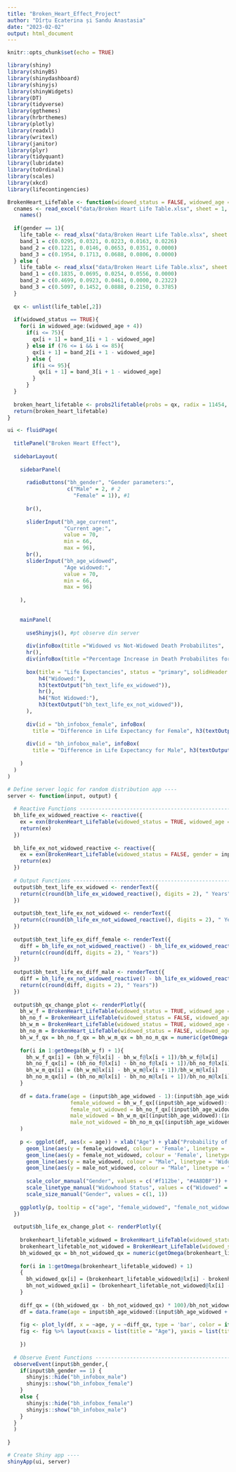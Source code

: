 ---
title: "Broken_Heart_Effect_Project"
author: "Dîrțu Ecaterina și Sandu Anastasia"
date: "2023-02-02"
output: html_document
---

```{r setup, include=FALSE}
knitr::opts_chunk$set(echo = TRUE)
```

```{r}
library(shiny)
library(shinyBS)
library(shinydashboard)
library(shinyjs)
library(shinyWidgets)
library(DT)
library(tidyverse)
library(ggthemes)
library(hrbrthemes)
library(plotly)
library(readxl)
library(writexl)
library(janitor)
library(plyr)
library(tidyquant)
library(lubridate)
library(toOrdinal)
library(scales)
library(xkcd)
library(lifecontingencies)

BrokenHeart_LifeTable <- function(widowed_status = FALSE, widowed_age = NULL, gender = 1){
  cnames <- read_excel("data/Broken Heart Life Table.xlsx", sheet = 1, n_max = 0) %>%
    names()
  
  if(gender == 1){
    life_table <- read_xlsx("data/Broken Heart Life Table.xlsx", sheet = 2, skip = 1, col_names = cnames) 
    band_1 = c(0.0295, 0.0321, 0.0223, 0.0163, 0.0226)
    band_2 = c(0.1221, 0.0146, 0.0653, 0.0351, 0.0000)
    band_3 = c(0.1954, 0.1713, 0.0688, 0.0806, 0.0000)
  } else {
    life_table <- read_xlsx("data/Broken Heart Life Table.xlsx", sheet = 1, skip = 1, col_names = cnames)
    band_1 = c(0.1835, 0.0695, 0.0254, 0.0556, 0.0000)
    band_2 = c(0.4699, 0.0923, 0.0461, 0.0000, 0.2322)
    band_3 = c(0.5097, 0.1452, 0.0888, 0.2150, 0.3785)
  }
  
  qx <- unlist(life_table[,2])
  
  if(widowed_status == TRUE){
    for(i in widowed_age:(widowed_age + 4))
      if(i <= 75){
        qx[i + 1] = band_1[i + 1 - widowed_age]
      } else if (76 <= i && i <= 85){
        qx[i + 1] = band_2[i + 1 - widowed_age]
      } else {
        if(i <= 95){
          qx[i + 1] = band_3[i + 1 - widowed_age]
        }
      }
  }
  
  broken_heart_lifetable <- probs2lifetable(probs = qx, radix = 11454, "qx", name = "broken_heart_lifetable")
  return(broken_heart_lifetable)
}

ui <- fluidPage(
  
  titlePanel("Broken Heart Effect"),
  
  sidebarLayout(
    
    sidebarPanel(
      
      radioButtons("bh_gender", "Gender parameters:",
                   c("Male" = 2, # 2
                     "Female" = 1)), #1
      
      br(),
      
      sliderInput("bh_age_current",
                  "Current age:",
                  value = 70,
                  min = 66,
                  max = 96),
      br(),
      sliderInput("bh_age_widowed",
                  "Age widowed:",
                  value = 70,
                  min = 66,
                  max = 96)
      
    ),
    
    
    mainPanel(
     
      useShinyjs(), #pt observe din server
      
      div(infoBox(title ="Widowed vs Not-Widowed Death Probabilites",  width = 32, icon = icon(""), plotlyOutput("bh_qx_change_plot"),hr())),
      hr(),
      div(infoBox(title ="Percentage Increase in Death Probabilites for Widowed Life", width = 32, icon = icon(""), plotlyOutput("bh_life_ex_change_plot"),hr())),
      
      box(title = "Life Expectancies", status = "primary", solidHeader = T, height = "270px",
          h4("Widowed:"),
          h3(textOutput("bh_text_life_ex_widowed")),
          hr(),
          h4("Not Widowed:"),
          h3(textOutput("bh_text_life_ex_not_widowed")),
      ),
      
      div(id = "bh_infobox_female", infoBox(
        title = "Difference in Life Expectancy for Female", h3(textOutput('bh_text_life_ex_diff_female')), width = 10,icon = icon(""))),
      
      div(id = "bh_infobox_male", infoBox(
        title = "Difference in Life Expectancy for Male", h3(textOutput('bh_text_life_ex_diff_male')), width = 10, icon = icon("")))
      
    )
  )
)

# Define server logic for random distribution app ----
server <- function(input, output) {
  
  # Reactive Functions -----------------------------------------------------
  bh_life_ex_widowed_reactive <- reactive({
    ex = exn(BrokenHeart_LifeTable(widowed_status = TRUE, widowed_age = input$bh_age_widowed, gender = input$bh_gender), input$bh_age_current)
    return(ex)
  })
  
  bh_life_ex_not_widowed_reactive <- reactive({
    ex = exn(BrokenHeart_LifeTable(widowed_status = FALSE, gender = input$bh_gender), input$bh_age_current)
    return(ex)
  })
  
  # Output Functions --------------------------------------------------------
  output$bh_text_life_ex_widowed <- renderText({
    return(c(round(bh_life_ex_widowed_reactive(), digits = 2), " Years"))
  })
  
  output$bh_text_life_ex_not_widowed <- renderText({
    return(c(round(bh_life_ex_not_widowed_reactive(), digits = 2), " Years"))
  })
  
  output$bh_text_life_ex_diff_female <- renderText({
    diff = bh_life_ex_not_widowed_reactive() - bh_life_ex_widowed_reactive()
    return(c(round(diff, digits = 2), " Years"))
  })
  
  output$bh_text_life_ex_diff_male <- renderText({
    diff = bh_life_ex_not_widowed_reactive() - bh_life_ex_widowed_reactive()
    return(c(round(diff, digits = 2), " Years"))
  })
  
  output$bh_qx_change_plot <- renderPlotly({
    bh_w_f = BrokenHeart_LifeTable(widowed_status = TRUE, widowed_age = input$bh_age_widowed, gender = 1)
    bh_no_f = BrokenHeart_LifeTable(widowed_status = FALSE, widowed_age = input$bh_age_widowed, gender = 1)
    bh_w_m = BrokenHeart_LifeTable(widowed_status = TRUE, widowed_age = input$bh_age_widowed, gender = 2)
    bh_no_m = BrokenHeart_LifeTable(widowed_status = FALSE, widowed_age = input$bh_age_widowed, gender = 2)
    bh_w_f_qx = bh_no_f_qx = bh_w_m_qx = bh_no_m_qx = numeric(getOmega(bh_w_f))
    
    for(i in 1:getOmega(bh_w_f) + 1){
      bh_w_f_qx[i] = (bh_w_f@lx[i] - bh_w_f@lx[i + 1])/bh_w_f@lx[i]
      bh_no_f_qx[i] = (bh_no_f@lx[i] - bh_no_f@lx[i + 1])/bh_no_f@lx[i]
      bh_w_m_qx[i] = (bh_w_m@lx[i] - bh_w_m@lx[i + 1])/bh_w_m@lx[i]
      bh_no_m_qx[i] = (bh_no_m@lx[i] - bh_no_m@lx[i + 1])/bh_no_m@lx[i]
    }
    
    df = data.frame(age = (input$bh_age_widowed - 1):(input$bh_age_widowed + 4), 
                    female_widowed = bh_w_f_qx[(input$bh_age_widowed):(input$bh_age_widowed + 5)],
                    female_not_widowed = bh_no_f_qx[(input$bh_age_widowed):(input$bh_age_widowed + 5)],
                    male_widowed = bh_w_m_qx[(input$bh_age_widowed):(input$bh_age_widowed + 5)],
                    male_not_widowed = bh_no_m_qx[(input$bh_age_widowed):(input$bh_age_widowed + 5)]
    )
    
    p <- ggplot(df, aes(x = age)) + xlab("Age") + ylab("Probability of Death (qx rate)") +
      geom_line(aes(y = female_widowed, colour = 'Female', linetype = 'Widowed', size = "Female")) + 
      geom_line(aes(y = female_not_widowed, colour = 'Female', linetype = 'Not Widowed', size = "Female")) + 
      geom_line(aes(y = male_widowed, colour = "Male", linetype = 'Widowed', size = "Male")) + 
      geom_line(aes(y = male_not_widowed, colour = "Male", linetype = "Not Widowed", size = "Male")) +
      
      scale_color_manual("Gender", values = c('#f112be', "#4A8DBF")) +
      scale_linetype_manual("Widowhood Status", values = c("Widowed" = 1, "Not Widowed" = 2)) +
      scale_size_manual("Gender", values = c(1, 1))
    
    ggplotly(p, tooltip = c("age", "female_widowed", "female_not_widowed", "male_widowed", "male_not_widowed")) 
  })
  
  output$bh_life_ex_change_plot <- renderPlotly({
    
    brokenheart_lifetable_widowed = BrokenHeart_LifeTable(widowed_status = TRUE, widowed_age = input$bh_age_widowed, gender = input$bh_gender)
    brokenheart_lifetable_not_widowed = BrokenHeart_LifeTable(widowed_status = FALSE, gender = input$bh_gender)
    bh_widowed_qx = bh_not_widowed_qx = numeric(getOmega(brokenheart_lifetable_widowed))
    
    for(i in 1:getOmega(brokenheart_lifetable_widowed) + 1)
    {
      bh_widowed_qx[i] = (brokenheart_lifetable_widowed@lx[i] - brokenheart_lifetable_widowed@lx[i + 1])/brokenheart_lifetable_widowed@lx[i]
      bh_not_widowed_qx[i] = (brokenheart_lifetable_not_widowed@lx[i] - brokenheart_lifetable_not_widowed@lx[i + 1])/brokenheart_lifetable_not_widowed@lx[i]
    }
    
    diff_qx = ((bh_widowed_qx - bh_not_widowed_qx) * 100)/bh_not_widowed_qx
    df = data.frame(age = input$bh_age_widowed:(input$bh_age_widowed + 4), diff_qx = diff_qx[(input$bh_age_widowed + 1):(input$bh_age_widowed + 5)])
    
    fig <- plot_ly(df, x = ~age, y = ~diff_qx, type = 'bar', color = if(input$bh_gender == 1){I('#f112be')}else{I('#4A8DBF')})
    fig <- fig %>% layout(xaxis = list(title = "Age"), yaxis = list(title = "% increase in qx rate"))
  
    })
  
  # Observe Event Functions -------------------------------------------------
  observeEvent(input$bh_gender,{
    if(input$bh_gender == 1) {
      shinyjs::hide("bh_infobox_male")
      shinyjs::show("bh_infobox_female")
    } 
    else {
      shinyjs::hide("bh_infobox_female")
      shinyjs::show("bh_infobox_male")
    }
  }
  )
  
}

# Create Shiny app ----
shinyApp(ui, server)
```
